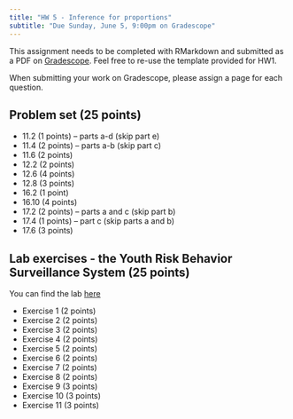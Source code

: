 ```yaml
---
title: "HW 5 - Inference for proportions"
subtitle: "Due Sunday, June 5, 9:00pm on Gradescope"
---
```


This assignment needs to be completed with RMarkdown and submitted as a PDF on [Gradescope](https://www.gradescope.com/courses/394638). Feel free to re-use the template provided for HW1.

When submitting your work on Gradescope, please assign a page for each question.

## Problem set (25 points)

-   11.2 (1 points) -- parts a-d (skip part e)
-   11.4 (2 points) -- parts a-b (skip part c)
-   11.6 (2 points)
-   12.2 (2 points)
-   12.6 (4 points)
-   12.8 (3 points)
-   16.2 (1 point)
-   16.10 (4 points)
-   17.2 (2 points) -- parts a and c (skip part b)
-   17.4 (1 points) -- part c (skip parts a and b)
-   17.6 (3 points)

## Lab exercises - the Youth Risk Behavior Surveillance System (25 points)

You can find the lab [here](https://openintro.shinyapps.io/inf_for_categorical_data/)

-   Exercise 1 (2 points)
-   Exercise 2 (2 points)
-   Exercise 3 (2 points)
-   Exercise 4 (2 points)
-   Exercise 5 (2 points)
-   Exercise 6 (2 points)
-   Exercise 7 (2 points)
-   Exercise 8 (2 points)
-   Exercise 9 (3 points)
-   Exercise 10 (3 points)
-   Exercise 11 (3 points)
